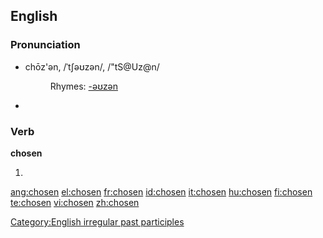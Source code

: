 ==English==

===Pronunciation===
*chōz'ən, /ˈtʃəʊzən/, /"tS@Uz@n/
*:Rhymes: [[Rhymes:English:-əʊzən|-əʊzən]]
* {{audio|En-us-chosen.ogg|audio}}

===Verb===
'''chosen'''
# {{past participle of|[[choose]]}}

[[Category:English irregular past participles]]

[[ang:chosen]]
[[el:chosen]]
[[fr:chosen]]
[[id:chosen]]
[[it:chosen]]
[[hu:chosen]]
[[fi:chosen]]
[[te:chosen]]
[[vi:chosen]]
[[zh:chosen]]